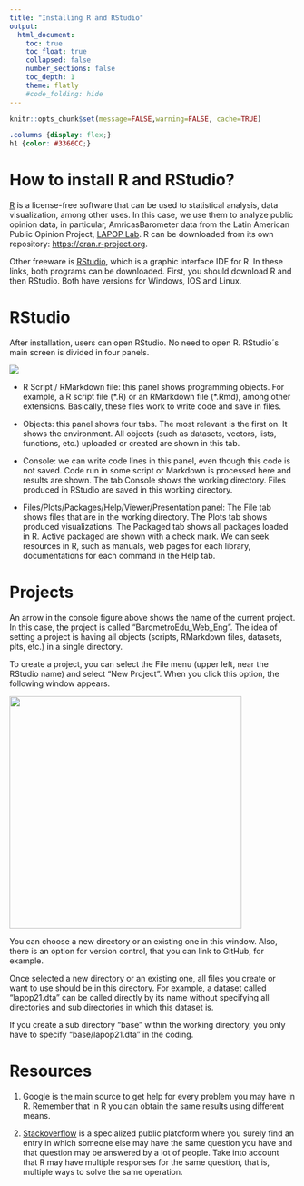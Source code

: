 ```yaml
---
title: "Installing R and RStudio"
output:
  html_document:
    toc: true
    toc_float: true
    collapsed: false
    number_sections: false
    toc_depth: 1
    theme: flatly
    #code_folding: hide
---
```


```r
knitr::opts_chunk$set(message=FALSE,warning=FALSE, cache=TRUE)
```

```css
.columns {display: flex;}
h1 {color: #3366CC;}
```

# How to install R and RStudio?

[R](http://www.r-project.org) is a license-free software that can be used to statistical analysis, data visualization, among other uses. In this case, we use them to analyze public opinion data, in particular, AmricasBarometer data from the Latin American Public Opinion Project, [LAPOP Lab](https://www.vanderbilt.edu/lapop/). R can be downloaded from its own repository: <https://cran.r-project.org>.

Other freeware is [RStudio](http://www.rstudio.com), which is a graphic interface IDE for R. In these links, both programs can be downloaded. First, you should download R and then RStudio. Both have versions for Windows, IOS and Linux.

# RStudio

After installation, users can open RStudio. No need to open R. RStudio´s main screen is divided in four panels.

![](console.png)

-   R Script / RMarkdown file: this panel shows programming objects. For example, a R script file (\*.R) or an RMarkdown file (\*.Rmd), among other extensions. Basically, these files work to write code and save in files.

-   Objects: this panel shows four tabs. The most relevant is the first on. It shows the environment. All objects (such as datasets, vectors, lists, functions, etc.) uploaded or created are shown in this tab.

-   Console: we can write code lines in this panel, even though this code is not saved. Code run in some script or Markdown is processed here and results are shown. The tab Console shows the working directory. Files produced in RStudio are saved in this working directory.

-   Files/Plots/Packages/Help/Viewer/Presentation panel: The File tab shows files that are in the working directory. The Plots tab shows produced visualizations. The Packaged tab shows all packages loaded in R. Active packaged are shown with a check mark. We can seek resources in R, such as manuals, web pages for each library, documentations for each command in the Help tab.

# Projects

An arrow in the console figure above shows the name of the current project. In this case, the project is called "BarometroEdu_Web_Eng". The idea of setting a project is having all objects (scripts, RMarkdown files, datasets, plts, etc.) in a single directory.

To create a project, you can select the File menu (upper left, near the RStudio name) and select "New Project". When you click this option, the following window appears.

![](projects_new.png){width="409"}

You can choose a new directory or an existing one in this window. Also, there is an option for version control, that you can link to GitHub, for example.

Once selected a new directory or an existing one, all files you create or want to use should be in this directory. For example, a dataset called "lapop21.dta" can be called directly by its name without specifying all directories and sub directories in which this dataset is.

If you create a sub directory "base" within the working directory, you only have to specify "base/lapop21.dta" in the coding.

# Resources

1.  Google is the main source to get help for every problem you may have in R. Remember that in R you can obtain the same results using different means.

2.  [Stackoverflow](https://stackoverflow.com) is a specialized public platoform where you surely find an entry in which someone else may have the same question you have and that question may be answered by a lot of people. Take into account that R may have multiple responses for the same question, that is, multiple ways to solve the same operation.

